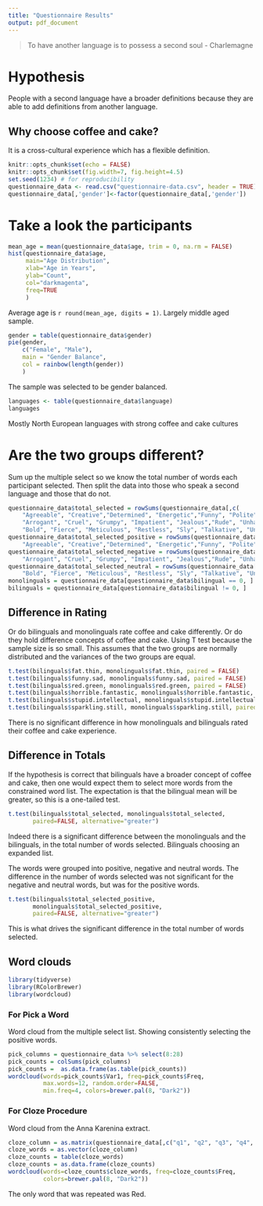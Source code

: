 ```yaml
---
title: "Questionnaire Results"
output: pdf_document
---
```

> To have another language is to possess a second soul - Charlemagne

# Hypothesis 

People with a second language have a broader definitions
because they are able to add definitions from another language.

## Why choose coffee and cake?

It is a cross-cultural experience which has a flexible definition.

```r
knitr::opts_chunk$set(echo = FALSE)
knitr::opts_chunk$set(fig.width=7, fig.height=4.5) 
set.seed(1234) # for reproducibility 
questionnaire_data <- read.csv("questionnaire-data.csv", header = TRUE)
questionnaire_data[,'gender']<-factor(questionnaire_data[,'gender'])
```

# Take a look the participants

```r
mean_age = mean(questionnaire_data$age, trim = 0, na.rm = FALSE)
hist(questionnaire_data$age, 
     main="Age Distribution", 
     xlab="Age in Years", 
     ylab="Count",
     col="darkmagenta",
     freq=TRUE
     )
```

Average age is ``r round(mean_age, digits = 1)``.
Largely middle aged sample.

```r
gender = table(questionnaire_data$gender)
pie(gender, 
    c("Female", "Male"),
    main = "Gender Balance", 
    col = rainbow(length(gender))
    )
```

The sample was selected to be gender balanced.

```r
languages <- table(questionnaire_data$language)
languages
```

Mostly North European languages with strong coffee and cake cultures

# Are the two groups different?

Sum up the multiple select
so we know the total number of words each participant selected.
Then split the data into those who speak a second language and those that do not.

```r
questionnaire_data$total_selected = rowSums(questionnaire_data[,c(
    "Agreeable", "Creative","Determined", "Energetic","Funny", "Polite", "Kind",
    "Arrogant", "Cruel", "Grumpy", "Impatient", "Jealous","Rude", "Unhappy",
    "Bold", "Fierce", "Meticulous", "Restless", "Sly", "Talkative", "Unpredictable")])
questionnaire_data$total_selected_positive = rowSums(questionnaire_data[,c(
    "Agreeable", "Creative","Determined", "Energetic","Funny", "Polite", "Kind")])
questionnaire_data$total_selected_negative = rowSums(questionnaire_data[,c(
    "Arrogant", "Cruel", "Grumpy", "Impatient", "Jealous","Rude", "Unhappy")])
questionnaire_data$total_selected_neutral = rowSums(questionnaire_data[,c(
    "Bold", "Fierce", "Meticulous", "Restless", "Sly", "Talkative", "Unpredictable")])
monolinguals = questionnaire_data[questionnaire_data$bilingual == 0, ]
bilinguals = questionnaire_data[questionnaire_data$bilingual != 0, ]
```

## Difference in Rating

Or do bilinguals and monolinguals rate coffee and cake differently.
Or do they hold difference concepts of coffee and cake.
Using T test because the sample size is so small.
This assumes that the two groups are normally distributed
and the variances of the two groups are equal.

```r
t.test(bilinguals$fat.thin, monolinguals$fat.thin, paired = FALSE)
t.test(bilinguals$funny.sad, monolinguals$funny.sad, paired = FALSE)
t.test(bilinguals$red.green, monolinguals$red.green, paired = FALSE)
t.test(bilinguals$horrible.fantastic, monolinguals$horrible.fantastic, paired = FALSE)
t.test(bilinguals$stupid.intellectual, monolinguals$stupid.intellectual, paired = FALSE)
t.test(bilinguals$sparkling.still, monolinguals$sparkling.still, paired = FALSE)
```

There is no significant difference in how monolinguals and bilinguals rated
their coffee and cake experience.

## Difference in Totals

If the hypothesis is correct that bilinguals have
a broader concept of coffee and cake,
then one would expect them to select more words from the constrained word list.
The expectation is that the bilingual mean will be greater,
so this is a one-tailed test.


```r
t.test(bilinguals$total_selected, monolinguals$total_selected,
       paired=FALSE, alternative="greater")
```

Indeed there is a significant difference between
the monolinguals and the bilinguals,
in the total number of words selected.
Bilinguals choosing an expanded list.

The words were grouped into positive, negative and neutral words.
The difference in the number of words selected
was not significant for the negative and neutral words,
but was for the positive words.

```r
t.test(bilinguals$total_selected_positive,
       monolinguals$total_selected_positive,
       paired=FALSE, alternative="greater")
```

This is what drives the significant difference in the total number
of words selected.


## Word clouds

```r
library(tidyverse)
library(RColorBrewer)
library(wordcloud)
```


### For Pick a Word

Word cloud from the multiple select list.
Showing consistently selecting the positive words.

```r
pick_columns = questionnaire_data %>% select(8:28)
pick_counts = colSums(pick_columns)
pick_counts =  as.data.frame(as.table(pick_counts))
wordcloud(words=pick_counts$Var1, freq=pick_counts$Freq,
          max.words=12, random.order=FALSE,
          min.freq=4, colors=brewer.pal(8, "Dark2"))
```

### For Cloze Procedure

Word cloud from the Anna Karenina extract.

```r
cloze_column = as.matrix(questionnaire_data[,c("q1", "q2", "q3", "q4", "q5")])
cloze_words = as.vector(cloze_column)
cloze_counts = table(cloze_words)
cloze_counts = as.data.frame(cloze_counts)
wordcloud(words=cloze_counts$cloze_words, freq=cloze_counts$Freq, 
          colors=brewer.pal(8, "Dark2"))
```

The only word that was repeated was Red.

